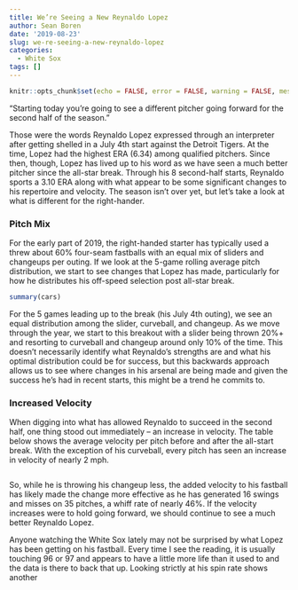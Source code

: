 ```yaml
---
title: We’re Seeing a New Reynaldo Lopez
author: Sean Boren
date: '2019-08-23'
slug: we-re-seeing-a-new-reynaldo-lopez
categories:
  - White Sox
tags: []
---
```



```r
knitr::opts_chunk$set(echo = FALSE, error = FALSE, warning = FALSE, message = FALSE)
```

“Starting today you’re going to see a different pitcher going forward for the second half of the season.”

Those were the words Reynaldo Lopez expressed through an interpreter after getting shelled in a July 4th start against the Detroit Tigers. At the time, Lopez had the highest ERA (6.34) among qualified pitchers. Since then, though, Lopez has lived up to his word as we have seen a much better pitcher since the all-star break. Through his 8 second-half starts, Reynaldo sports a 3.10 ERA along with what appear to be some significant changes to his repertoire and velocity. The season isn’t over yet, but let’s take a look at what is different for the right-hander. 

### Pitch Mix

For the early part of 2019, the right-handed starter has typically used a threw about 60% four-seam fastballs with an equal mix of sliders and changeups per outing. If we look at the 5-game rolling average pitch distribution, we start to see changes that Lopez has made, particularly for how he distributes his off-speed selection post all-star break. 

```r
summary(cars)
```

For the 5 games leading up to the break (his July 4th outing), we see an equal distribution among the slider, curveball, and changeup. As we move through the year, we start to this breakout with a slider being thrown 20%+ and resorting to curveball and changeup around only 10% of the time. This doesn’t necessarily identify what Reynaldo’s strengths are and what his optimal distribution could be for success, but this backwards approach allows us to see where changes in his arsenal are being made and given the success he's had in recent starts, this might be a trend he commits to. 

### Increased Velocity

When digging into what has allowed Reynaldo to succeed in the second half, one thing stood out immediately – an increase in velocity. The table below shows the average velocity per pitch before and after the all-start break. With the exception of his curveball, every pitch has seen an increase in velocity of nearly 2 mph. 

```r

```

So, while he is throwing his changeup less, the added velocity to his fastball has likely made the change more effective as he has generated 16 swings and misses on 35 pitches, a whiff rate of nearly 46%. If the velocity increases were to hold going forward, we should continue to see a much better Reynaldo Lopez. 

Anyone watching the White Sox lately may not be surprised by what Lopez has been getting on his fastball. Every time I see the reading, it is usually touching 96 or 97 and appears to have a little more life than it used to and the data is there to back that up. Looking strictly at his spin rate shows another 


